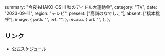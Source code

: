   summary: "今夜もHAKO-OSHI 秋のアイドル大運動会",
  category: "TV",
  date: "2023-09-11",
  region: "テレビ",
  present: ["高嶺のなでしこ"],
  absent: ["橋本桃呼"],
  image: {
    path: "",
    ref: "",
  },
  recaps: {
    url: "",
  },
};

## リンク

- [公式スケジュール](https://takanenonadeshiko.jp/?p=1347)
